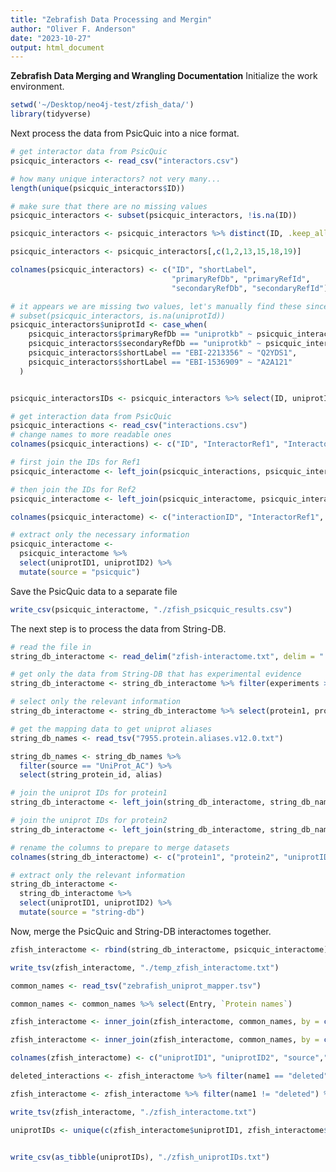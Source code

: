 ```yaml
---
title: "Zebrafish Data Processing and Mergin"
author: "Oliver F. Anderson"
date: "2023-10-27"
output: html_document
---
```


**Zebrafish Data Merging and Wrangling Documentation**
Initialize the work environment.
```r
setwd('~/Desktop/neo4j-test/zfish_data/')
library(tidyverse)
```

Next process the data from PsicQuic into a nice format.
```r
# get interactor data from PsicQuic
psicquic_interactors <- read_csv("interactors.csv")

# how many unique interactors? not very many...
length(unique(psicquic_interactors$ID))

# make sure that there are no missing values
psicquic_interactors <- subset(psicquic_interactors, !is.na(ID))

psicquic_interactors <- psicquic_interactors %>% distinct(ID, .keep_all = TRUE)

psicquic_interactors <- psicquic_interactors[,c(1,2,13,15,18,19)]

colnames(psicquic_interactors) <- c("ID", "shortLabel",
                                    "primaryRefDb", "primaryRefId",
                                    "secondaryRefDb", "secondaryRefId")

# it appears we are missing two values, let's manually find these since there are only 2
# subset(psicquic_interactors, is.na(uniprotId))
psicquic_interactors$uniprotId <- case_when(
    psicquic_interactors$primaryRefDb == "uniprotkb" ~ psicquic_interactors$primaryRefId,
    psicquic_interactors$secondaryRefDb == "uniprotkb" ~ psicquic_interactors$secondaryRefId,
    psicquic_interactors$shortLabel == "EBI-2213356" ~ "Q2YDS1",
    psicquic_interactors$shortLabel == "EBI-1536909" ~ "A2A121"
  )


psicquic_interactorsIDs <- psicquic_interactors %>% select(ID, uniprotId)

# get interaction data from PsicQuic
psicquic_interactions <- read_csv("interactions.csv")
# change names to more readable ones
colnames(psicquic_interactions) <- c("ID", "InteractorRef1", "InteractorRef2")

# first join the IDs for Ref1
psicquic_interactome <- left_join(psicquic_interactions, psicquic_interactorsIDs, by = c("InteractorRef1" = "ID"), relationship="many-to-many")

# then join the IDs for Ref2
psicquic_interactome <- left_join(psicquic_interactome, psicquic_interactorsIDs, by = c("InteractorRef2" = "ID"), relationship="many-to-many")

colnames(psicquic_interactome) <- c("interactionID", "InteractorRef1", "InteractorRef2", 'uniprotID1', "uniprotID2")

# extract only the necessary information
psicquic_interactome <- 
  psicquic_interactome %>% 
  select(uniprotID1, uniprotID2) %>%
  mutate(source = "psicquic")
```

Save the PsicQuic data to a separate file
```r
write_csv(psicquic_interactome, "./zfish_psicquic_results.csv")
```


The next step is to process the data from String-DB.
```r
# read the file in
string_db_interactome <- read_delim("zfish-interactome.txt", delim = " ")

# get only the data from String-DB that has experimental evidence
string_db_interactome <- string_db_interactome %>% filter(experiments > 0)

# select only the relevant information
string_db_interactome <- string_db_interactome %>% select(protein1, protein2)

# get the mapping data to get uniprot aliases
string_db_names <- read_tsv("7955.protein.aliases.v12.0.txt")

string_db_names <- string_db_names %>%
  filter(source == "UniProt_AC") %>% 
  select(string_protein_id, alias)

# join the uniprot IDs for protein1
string_db_interactome <- left_join(string_db_interactome, string_db_names, by = c("protein1" = "string_protein_id"), relationship = "many-to-many")

# join the uniprot IDs for protein2
string_db_interactome <- left_join(string_db_interactome, string_db_names, by = c("protein2" = "string_protein_id"), relationship = "many-to-many")

# rename the columns to prepare to merge datasets
colnames(string_db_interactome) <- c("protein1", "protein2", "uniprotID1", "uniprotID2")

# extract only the relevant information
string_db_interactome <- 
  string_db_interactome %>%
  select(uniprotID1, uniprotID2) %>%
  mutate(source = "string-db")
```

Now, merge the PsicQuic and String-DB interactomes together.
```r
zfish_interactome <- rbind(string_db_interactome, psicquic_interactome)
```

```r
write_tsv(zfish_interactome, "./temp_zfish_interactome.txt")
```

```r
common_names <- read_tsv("zebrafish_uniprot_mapper.tsv")

common_names <- common_names %>% select(Entry, `Protein names`)

zfish_interactome <- inner_join(zfish_interactome, common_names, by = c("uniprotID1" = "Entry"))

zfish_interactome <- inner_join(zfish_interactome, common_names, by = c("uniprotID2" = "Entry"))

colnames(zfish_interactome) <- c("uniprotID1", "uniprotID2", "source","name1", "name2")

deleted_interactions <- zfish_interactome %>% filter(name1 == "deleted") %>% filter(name2 == "deleted")

zfish_interactome <- zfish_interactome %>% filter(name1 != "deleted") %>% filter(name2 != "deleted")
```


```r
write_tsv(zfish_interactome, "./zfish_interactome.txt")
```

```r
uniprotIDs <- unique(c(zfish_interactome$uniprotID1, zfish_interactome$uniprotID2))


write_csv(as_tibble(uniprotIDs), "./zfish_uniprotIDs.txt")
```


